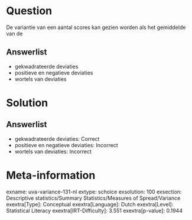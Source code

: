 Question
========

De variantie van een aantal scores kan gezien worden als het gemiddelde
van de

Answerlist
----------

* gekwadrateerde deviaties
* positieve en negatieve deviaties
* wortels van deviaties

Solution
========

Answerlist
----------

* gekwadrateerde deviaties: Correct
* positieve en negatieve deviaties: Incorrect
* wortels van deviaties: Incorrect

Meta-information
================
exname: uva-variance-131-nl
extype: schoice
exsolution: 100
exsection: Descriptive statistics/Summary Statistics/Measures of Spread/Variance
exextra[Type]: Conceptual
exextra[Language]: Dutch
exextra[Level]: Statistical Literacy
exextra[IRT-Difficulty]: 3.551
exextra[p-value]: 0.1944
